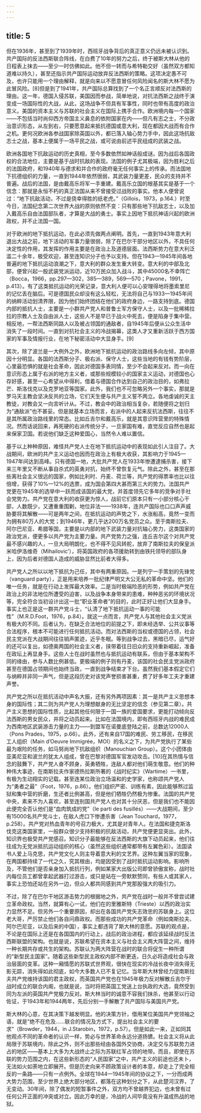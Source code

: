 ```yaml
---
---
---
```

title: 5
---




但在1936年，甚至到了1939年时，西班牙战争背后的真正意义仍远未被认识到。共产国际的反法西斯联合阵线，在白费了10年的努力之后，终于被斯大林从他的日程表上抹去——至少一时仿佛如此。他不但一转而与希特勒交好（虽然双方都知道难以持久），甚至还指示共产国际运动放弃反法西斯的策略。这项决定愚不可及，也许只能用一个理由解释，就是向来以不愿意冒任何风险闻名的斯大林不愿为此冒风险。[8]但是到了1941年，共产国际总算找到了一个名正言顺反对法西斯的理由。这一年，德国入侵苏联，美国因而参战，简单地说，对抗法西斯之战终于演变成一场国际性的大战，从此，这场战争不但具有军事性，同时也带有高度的政治意义。美国的资本主义与苏联的社会主义在国际上携手合作。欧洲境内每一个国家——不包括当时尚仰西方帝国主义鼻息的依附国家在内——但凡有志之士，不分政治意识形态，从左到右，只要愿意起来抵抗德国或意大利，现在都因大战而有合作之机。更何况欧洲各参战国家除英国以外，都已落入轴心势力手中，因此这场抗敌志士之战，基本上便属于一场平民之战，或可说由前述平民组成的武装之战。

欧洲各国地下抗敌运动的历史真相，至今多数依然如神话般成谜。因为战后各国政权的合法地位，主要是基于战时抗敌的表现。法国的例子尤其极端，因为胜利之后的法国政府，和1940年与德求和并合作的政府毫无任何事实上的传承。而法国地下抗德组织的力量，一直到1944年依然很弱，其武装力量更差，民众的支持并不普遍。战后的法国，是由戴高乐将军一手重建。戴高乐立国的根基其实是基于一个信念：那就是永恒不朽的真正法国从来不曾接受过战败的事实。他本人便曾说过：“地下抗敌活动，不过是侥幸得胜的纸老虎。”（Gillois，1973，p.164.）时至今日，法国纪念第二次世界大战的原则依然不变：只有那些地下抗敌志士，以及加入戴高乐自由法国部队者，才算是大战的勇士。事实上因地下抵抗神话兴起的欧洲政权，并不止法国一国。

对于欧洲的地下抵抗运动，在此必须先做两点阐明。首先，一直到1943年意大利退出大战之前，地下活动的军事力量很弱，除了在巴尔干部分地区以外，不具任何决定性的作用，其发挥的作用主要是在政治上及道德层面。法西斯势力在意大利泛滥二十余年，极受欢迎，甚至连知识分子也予以支持。但在1943—1945年间各地普遍的地下抵抗运动浪潮之下，意大利的群众发生重大转变。意大利的中部及北部，便曾兴起一股武装党派运动，近10万民众加入战斗，其中45000名不幸阵亡（Bocca，1966，pp.297—302，385—389，569—570；Pavone，1991，p.413）。有了这类抵抗运动的光荣记录，意大利人便可以心安理得地将墨索里尼的记忆丢在脑后。可是德国民众却没有这么轻松，无法将自己与1933—1945年间的纳粹活动划清界限，因为他们始终团结在他们的政府身边，一路支持到底。德国内部的抵抗人士，主要是一小群共产党人和普鲁士军方保守人士，以及一批稀稀拉拉的宗教人士及自由派人士，这些人不是早已于战火中死去，便是陷身于集中营。相反地，一帮法西斯同路人以及被占领国的通敌者，自1945年后便从公众生活中消失了一段时间。一直到对抗社会主义的冷战揭幕，这类人才又重新活跃于西方国家的军事及情报行业，在地下秘密活动中大显身手。[9]

其次，除了波兰是一大例外之外，欧洲地下抵抗运动的政治路线多向左倾，其中原因十分明显。各国的法西斯分子、极右派、保守人士，这些当地的有钱有势阶层，心里最恐惧的就是社会革命，因此对德国多表同情，至少不会起来反对。而一向在意识形态上属于右派的地方主义者，或那些规模较小的国家主义运动，对德国也心存好感，甚至一心希望从中得利，借着与德国合作达到自己的政治目的，如弗拉芒、斯洛伐克以及克罗地亚等国家。此外，我们也不可忽略另外一个事实，那就是罗马天主教会坚决反共的立场，它们天生便与共产主义誓不两立。各地虔诚的天主教徒，对教会又一向言听计从。不过，教会中的政治相当复杂，若随便将之划归为“通敌派”也不甚妥。但是就基本立场而言，右派中的人起来反抗法西斯，往往不是其所属政治路线里的常态。比如丘吉尔和戴高乐，就是其意识阵营里的特殊情况。然而话说回来，再死硬的右派传统分子，一旦家国有难，直觉反应自然也是起来保家卫国。若说他们缺乏这种爱国心，当然令人难以置信。

基于以上种种原因，难怪共产党人士在地下抵抗运动中的表现如此引人注目了。大战期间，欧洲的共产主义运动也因而在政治上有极大收获，其影响力于1945—1947年间达到高峰。只有德国一地，大批共产党人在1933年惨遭逮捕杀害，接下来三年里又不断从事自杀式的英勇对抗，始终不曾恢复元气。除此之外，甚至在那些离社会主义很远的国家，例如比利时、丹麦、荷兰等，共产党的得票率也比以往倍增，获得了10%—12%的选票，成为国会第四大甚而第三大的势力。法国共产党更在1945年的选举中一跃而成该国的最大党，并首度领先它多年的竞争对手社会党势力。共产党在意大利的收获更为惊人，战前它们原本只有一小部分核心干部，人数既少，又遭重重围剿，地位非法——1938年，连共产国际也口口声声威胁要将其解散——可是两年之间，在抵抗运动的声势之下，水涨船高，竟然一变而为拥有80万人的大党；到1946年，更几乎达200万名党员之众。至于南斯拉夫、阿尔巴尼亚、希腊等国，主要是以内部的地下武装力量对抗轴心势力，这类国家的政治党派，便更多以共产党为主要力量。共产党势力之强，连丘吉尔这个对共产党最不感兴趣的人，一旦大局明朗化，也不得不见风转舵，放弃了南斯拉夫的保皇派米哈伊洛维奇（Mihailovic’），将英国政府的各项援助转到由铁托领导的部队身上，因为后者对德国人造成的威胁显然比前者大得多。

共产党人之所以以地下抵抗为己任，其中有两重原因。一是列宁一手策划的先锋党（vanguard party），正是用来培养一批纪律严明又大公无私的革命中坚。他们的唯一任务，就是在行动上发挥最大效率。二是当时极端险恶的形势，例如共产党在政治上的非法地位所遭受的迫害，以及战争本身带来的患难，种种恶劣的环境状况等，完全符合当初设计出这一批“职业革命者”的目的，此时正好让他们大显身手。事实上也正是这一群共产党斗士，“认清了地下抵抗运动一事的可能性”（M.R.D.Foot，1976，p.84）。就这一点而言，共产党人与其他社会主义党派有极大的不同。后者认为，在缺乏合法地位的前提之下，即未经选举、公共议事等合法程序，根本不可能进行任何抵抗活动。而对法西斯的当权或德国的占领，社会民主党派在大战期间往往销声匿迹，近乎冬眠。等到战争过去，黑暗已尽，运气好的还可以复出，如德奥两国的社会主义者，挟带着往日旧众的支持重新崛起，准备在政坛上再显身手。这些人士在战时虽然也与抵抗运动有联系，但由于基本架构不同的缘由，参与人数比例甚低。更极端的例子则有丹麦，该国的社会民主党派政府甚至在德国占领期间也始终当政，一直到战争结束才下台。虽然我们基本假定它们与纳粹并非同一声气，但是这段历史对该党声誉损害甚重，费了好多年工夫才重建声誉。

共产党之所以在抵抗活动中声名大振，还有另外两项因素：其一是共产主义思想本身的国际性；其二则为共产党人为理想献身的无比坚定的信念（参见第二章）。共产主义思想的国际性质，比起其他任何限于一国一族的爱国要求，更能打动倾向反法西斯的男女民众，并将之动员起来。比如在法国境内，即有西班牙内战的难民成为西南地区武装游击力量的主力——到盟军在诺曼底登陆之前，总数达12000人（Pons Prades，1975，p.66）。此外，还有来自17国的难民、劳工移民，在移民工人组织（Main d’Oeuvre Immigrée，MOI）的名义之下，为共产党执行了某些最为艰险的任务，如马努尚地下抗敌组织（Manouchian Group）。这个小团体由亚美尼亚和波兰的犹太人组成，曾在巴黎对德国军官发动攻击。[10]在其热情与信念的鼓舞下，共产党人奋不顾身，英勇牺牲，连敌人都对他们萌生敬意。他们的种种伟大事迹，在南斯拉夫作家德热拉斯所著的《战时纪实》（Wartime）一书里，有极为生动翔实的记载。甚至连某位政治立场温和的史学家，也称颂共产党人为“勇者之最”（Foot，1976，p.86）。他们组织严密、训练有素，因此能够熬过监狱和集中营的折磨，生还者比例甚高，但是他们牺牲仍然极为惨重。法国的共产党中央，素来不为人喜欢，甚至连别国共产党人也对其十分厌恶，但是我们也不能因此便完全否认他们是“血肉筑成的党”（le parti des fusillés）——大战期间，至少有15000名共产党斗士，在敌人虎口下惨遭杀害（Jean Touchard，1977，p.258）。共产党对热血青年的号召力极大，尤其是对青年人。在法国和捷克斯洛伐克这类国家里，一般群众很少支持积极的抗敌活动，共产党便更显突出。此外，知识界也极受共产党感召。知识分子最能够在反法西斯的大旗下动员起来，他们往往成为无党派抵抗运动组织的核心（虽然这些组织通常都带有左翼色彩）。法国读书人爱上马克思，共产党文化人则主导着意大利的文艺界。这种左翼当家的现象，在两国都持续了一代之久，究其根由，均是因受到了战时抵抗运动影响。影响所及，不管他们是否亲身加入抵抗行列，例如某家大出版公司即曾骄傲宣称，战时社内每位员工都曾拿起武器打过游击，或只是站在一旁默默赞同，有些人或其家人，事实上恐怕还站在另外一边，但众人都共同感到共产党那股强大的吸引力。

不过，除了在巴尔干地区游击势力的根据地之外，共产党在战时一般并不曾尝试建立革命政权。当然，就算有心一试，他们在的里雅斯特（Trieste）以西的政治实力显然不足。但另外一个重要原因，却出在各国共产党矢志效忠的苏联身上。这位老大哥，严厉禁止他们各自问鼎政权。而那些成功的共产党革命（例如南斯拉夫、阿尔巴尼亚，以及后来的中国），事实上都违背了斯大林的意愿。苏联的观点是，不论是在国际上还是在各国国内的行动上，战后的政治进程，都应该延续战时反法西斯联盟的架构。也就是说，苏联希望在资本主义与社会主义两大阵营之间，维持一种长期共存或共生的架构。苏联认为两大阵营在战时的联合将促生一种所谓的“新型民主国家”。随着这些新型民主政权内部不断更迭，日久必将造成社会与政治层面的变革。这种一厢情愿的苏联式世界观，很快在现实的冷战长夜中消失得无影无踪，消失得如此彻底，如今大多数人已不复记忆。当年斯大林曾经力促南斯拉夫共产党维持该国的君主政权，而英国共产党也在1945年极力反对解散丘吉尔于战时成立的联合内阁，也就是说，当时将把英国工党送上台执政的大选，竟然受到同为左派的英国共产党极力反对。斯大林当时的诚意不容我们抹杀，他甚至以行动佐证，于1943年和1944两年，先后分别一手解散了共产国际与美国共产党。

斯大林的心意，在其决策下越发明显。他的决策方针，借用某位美国共产党领袖之语，就是“绝不在危及……联合的情况及方式下，提出社会主义的要求”（Browder，1944，in J.Starobin，1972，p.57）。但是如此一来，正如同其他观点不同的革命者的认识一样，势必与世界革命永远分道扬镳。社会主义将从此局限于苏联境内，除此之外，则不出那些经由各国外交协商，决定交与苏联势力进占的地区——基本上大多为大战终止之际为苏联红军占领的地带。而且，即使在苏联的势力范围之内，在这些新形态的“人民国家”之中，共产主义的前途也还未卜，无法如火如荼地立即展开。但是历史向来不顾政策设计者的本意，却走上了完全相反的一条路——只有一点例外。全球在1944—1945年间的协议之下，一分而成两大势力范围，至少世界上绝大部分地区，都落在这种划分之下，从此楚河汉界，了无变动。30年间，除了偶发的短暂事件之外，双方均不曾越界犯边，也未曾有过任何公开正面的冲突或对立。因此万幸的是，冷战的人间毕竟没有升温成热战的地狱。